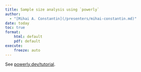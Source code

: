 ```yaml
---
title: Sample size analysis using `powerly`
author:
  - "[Mihai A. Constantin](/presenters/mihai-constantin.md)"
date: today
toc: true
format:
    html: default
    pdf: default
execute:
    freeze: auto
---
```


See [powerly.dev/tutorial](https://powerly.dev/tutorial/).
